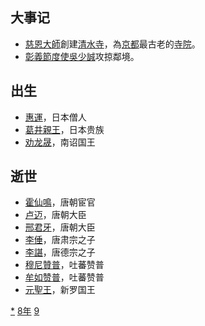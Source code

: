 {{yearTOC|798|唐'''[[貞元_(唐朝)|貞元]]十四年'''；南诏'''[[上元_(南诏)|上元]]十五年'''；日本'''[[延曆|延曆]]十七年'''；渤海国'''[[正曆_(渤海)|正曆]]四年'''}}

== 大事记 ==
* [[慈恩大師|慈恩大師]]創建[[清水寺|清水寺]]，為[[京都|京都]]最古老的[[寺院|寺院]]。
* [[彰義節度使|彰義節度使]][[吳少誠|吳少誠]]攻掠鄰境。
== 出生 ==
*[[惠運|惠運]]，日本僧人
*[[葛井親王|葛井親王]]，日本贵族
*[[劝龙晟|劝龙晟]]，南诏国王

== 逝世 ==
*[[霍仙鳴|霍仙鳴]]，唐朝宦官
*[[卢迈_(唐朝)|卢迈]]，唐朝大臣
*[[邢君牙|邢君牙]]，唐朝大臣
*[[李倕|李倕]]，唐肃宗之子
*[[李諶|李諶]]，唐德宗之子
*[[穆尼贊普|穆尼贊普]]，吐蕃赞普
*[[牟如赞普|牟如赞普]]，吐蕃赞普
*[[元聖王|元聖王]]，新罗国王

{{Wikisource year mention}}
[[Category:798年|*]]
[[Category:790年代|8年]]
[[Category:8世纪各年|9]]